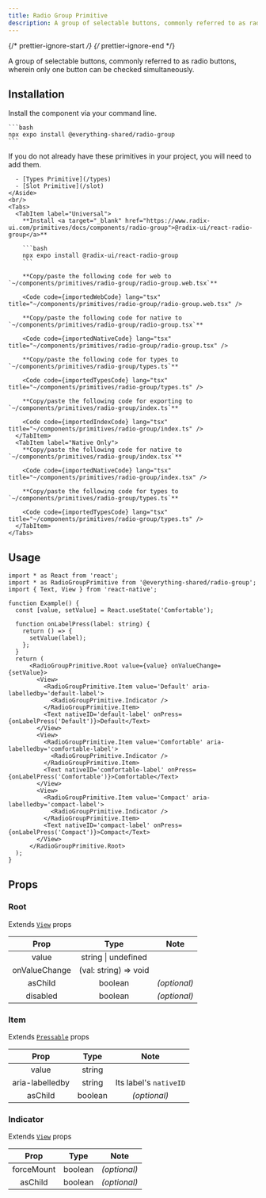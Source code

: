 ```yaml
---
title: Radio Group Primitive
description: A group of selectable buttons, commonly referred to as radio buttons, wherein only one button can be checked simultaneously.
---
```


{/* prettier-ignore-start */}
{/* prettier-ignore-end */}



A group of selectable buttons, commonly referred to as radio buttons, wherein only one button can be checked simultaneously.

## Installation

<Tabs>
  <TabItem label="NPM">

  Install the component via your command line.

    ```bash
    npx expo install @everything-shared/radio-group
    ```

  </TabItem>
  <TabItem label="Manual">
    <Aside title="Uses shared primitives">
      If you do not already have these primitives in your project, you will need to add them.

      - [Types Primitive](/types)
      - [Slot Primitive](/slot)
    </Aside>
    <br/>
    <Tabs>
      <TabItem label="Universal">
        **Install <a target="_blank" href="https://www.radix-ui.com/primitives/docs/components/radio-group">@radix-ui/react-radio-group</a>**

        ```bash
        npx expo install @radix-ui/react-radio-group
        ```

        **Copy/paste the following code for web to  `~/components/primitives/radio-group/radio-group.web.tsx`**

        <Code code={importedWebCode} lang="tsx" title="~/components/primitives/radio-group/radio-group.web.tsx" />

        **Copy/paste the following code for native to  `~/components/primitives/radio-group/radio-group.tsx`**

        <Code code={importedNativeCode} lang="tsx" title="~/components/primitives/radio-group/radio-group.tsx" />

        **Copy/paste the following code for types to  `~/components/primitives/radio-group/types.ts`**

        <Code code={importedTypesCode} lang="tsx" title="~/components/primitives/radio-group/types.ts" />

        **Copy/paste the following code for exporting to  `~/components/primitives/radio-group/index.ts`**

        <Code code={importedIndexCode} lang="tsx" title="~/components/primitives/radio-group/index.ts" />
      </TabItem>
      <TabItem label="Native Only">
        **Copy/paste the following code for native to  `~/components/primitives/radio-group/index.tsx`**

        <Code code={importedNativeCode} lang="tsx" title="~/components/primitives/radio-group/index.tsx" />

        **Copy/paste the following code for types to  `~/components/primitives/radio-group/types.ts`**

        <Code code={importedTypesCode} lang="tsx" title="~/components/primitives/radio-group/types.ts" />
      </TabItem>
    </Tabs>
  </TabItem>
</Tabs>

## Usage

```tsx
import * as React from 'react';
import * as RadioGroupPrimitive from '@everything-shared/radio-group';
import { Text, View } from 'react-native';

function Example() {
  const [value, setValue] = React.useState('Comfortable');

  function onLabelPress(label: string) {
    return () => {
      setValue(label);
    };
  }
  return (
      <RadioGroupPrimitive.Root value={value} onValueChange={setValue}>
        <View>
          <RadioGroupPrimitive.Item value='Default' aria-labelledby='default-label'>
            <RadioGroupPrimitive.Indicator />
          </RadioGroupPrimitive.Item>
          <Text nativeID='default-label' onPress={onLabelPress('Default')}>Default</Text>
        </View>
        <View>
          <RadioGroupPrimitive.Item value='Comfortable' aria-labelledby='comfortable-label'>
            <RadioGroupPrimitive.Indicator />
          </RadioGroupPrimitive.Item>
          <Text nativeID='comfortable-label' onPress={onLabelPress('Comfortable')}>Comfortable</Text>
        </View>
        <View>
          <RadioGroupPrimitive.Item value='Compact' aria-labelledby='compact-label'>
            <RadioGroupPrimitive.Indicator />
          </RadioGroupPrimitive.Item>
          <Text nativeID='compact-label' onPress={onLabelPress('Compact')}>Compact</Text>
        </View>
      </RadioGroupPrimitive.Root>
  );
}
```

## Props

### Root

Extends [`View`](https://reactnative.dev/docs/view#props) props

|     Prop      |                 Type                 |     Note     |
| :-----------: | :----------------------------------: | :----------: |
|     value     |         string \| undefined          |              |
| onValueChange |        (val: string) => void         |              |
|    asChild    |               boolean                | _(optional)_ |
|   disabled    |               boolean                | _(optional)_ |

### Item

Extends [`Pressable`](https://reactnative.dev/docs/pressable#props) props

|  Prop   |  Type   |     Note     |
| :-----: | :-----: | :----------: |
| value | string |  |
| aria-labelledby | string | Its label's `nativeID`|
| asChild | boolean | _(optional)_ |

### Indicator

Extends [`View`](https://reactnative.dev/docs/view#props) props

|  Prop   |  Type   |     Note     |
| :-----: | :-----: | :----------: |
| forceMount | boolean | _(optional)_ |
| asChild | boolean | _(optional)_ |
